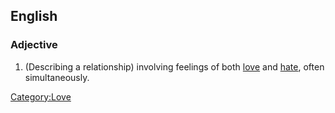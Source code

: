 ==English==
{{wikipedia|love-hate relationship}}

===Adjective===
{{en-adj|-}}

# (Describing a relationship) involving feelings of both [[love]] and [[hate]], often simultaneously.

[[Category:Love]]